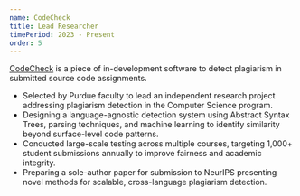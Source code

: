 ```yaml
---
name: CodeCheck
title: Lead Researcher
timePeriod: 2023 - Present
order: 5
---
```


[CodeCheck](https://github.com/ImTheSquid/CodeCheck) is a piece of in-development software to detect plagiarism in submitted source code assignments.
- Selected by Purdue faculty to lead an independent research project addressing plagiarism detection in the Computer Science program.
- Designing a language-agnostic detection system using Abstract Syntax Trees, parsing techniques, and machine learning to identify similarity beyond surface-level code patterns.
- Conducted large-scale testing across multiple courses, targeting 1,000+ student submissions annually to improve fairness and academic integrity.
- Preparing a sole-author paper for submission to NeurIPS presenting novel methods for scalable, cross-language plagiarism detection.
